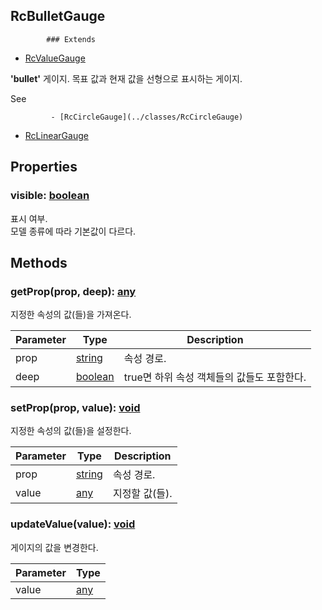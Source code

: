## RcBulletGauge
            ### Extends
- [RcValueGauge](../classes/RcValueGauge)
            
            
**'bullet'** 게이지.
목표 값과 현재 값을 선형으로 표시하는 게이지.

            
See

             - [RcCircleGauge](../classes/RcCircleGauge)
 - [RcLinearGauge](../classes/RcLinearGauge)




## Properties
### visible: [boolean](https://developer.mozilla.org/en-US/docs/Web/JavaScript/Reference/Global_Objects/Boolean)
표시 여부.\
모델 종류에 따라 기본값이 다르다.


## Methods
### getProp(prop, deep): [any](https://www.typescriptlang.org/docs/handbook/2/everyday-types.html#any)
지정한 속성의 값(들)을 가져온다.



| Parameter | Type | Description |
| ----------- | ----------- | ----------- |
| prop | [string](https://developer.mozilla.org/en-US/docs/Web/JavaScript/Reference/Global_Objects/String) | 속성 경로. |
| deep | [boolean](https://developer.mozilla.org/en-US/docs/Web/JavaScript/Reference/Global_Objects/Boolean) | true면 하위 속성 객체들의 값들도 포함한다. |
### setProp(prop, value): [void](https://developer.mozilla.org/en-US/docs/Web/JavaScript/Reference/Global_Objects/undefined)
지정한 속성의 값(들)을 설정한다.



| Parameter | Type | Description |
| ----------- | ----------- | ----------- |
| prop | [string](https://developer.mozilla.org/en-US/docs/Web/JavaScript/Reference/Global_Objects/String) | 속성 경로. |
| value | [any](https://www.typescriptlang.org/docs/handbook/2/everyday-types.html#any) | 지정할 값(들). |
### updateValue(value): [void](https://developer.mozilla.org/en-US/docs/Web/JavaScript/Reference/Global_Objects/undefined)
게이지의 값을 변경한다.



| Parameter | Type |
| ----------- | ----------- |
| value | [any](https://www.typescriptlang.org/docs/handbook/2/everyday-types.html#any) |